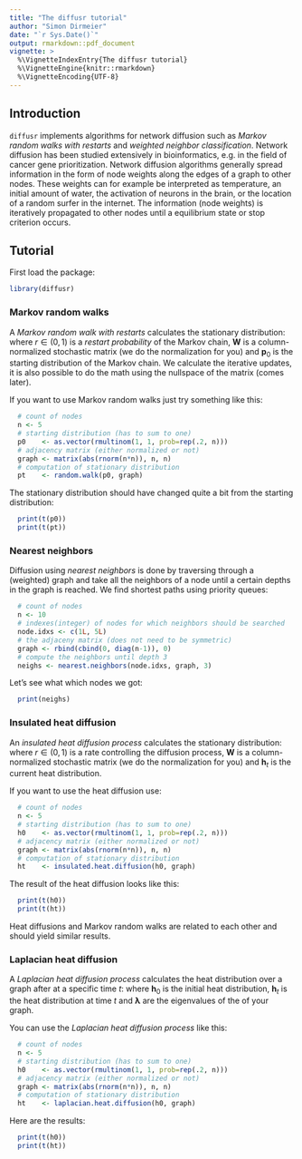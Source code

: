 ```yaml
---
title: "The diffusr tutorial"
author: "Simon Dirmeier"
date: "`r Sys.Date()`"
output: rmarkdown::pdf_document
vignette: >
  %\VignetteIndexEntry{The diffusr tutorial}
  %\VignetteEngine{knitr::rmarkdown}
  %\VignetteEncoding{UTF-8}
---
```

## Introduction

`diffusr` implements algorithms for network diffusion such as *Markov random walks with restarts* and *weighted neighbor classification*. Network diffusion has been studied extensively in bioinformatics, e.g. in the field of cancer gene prioritization. Network diffusion algorithms generally spread information in the form of node weights along the edges of a graph to other nodes. These weights can for example be interpreted as temperature, an initial amount of water, the activation of neurons in the brain, or the location of a random surfer in the internet. The information (node weights) is iteratively propagated to other nodes until a equilibrium state or stop criterion occurs.

## Tutorial

First load the package:

```r
library(diffusr)
```

### Markov random walks

A *Markov random walk with restarts* calculates the stationary distribution:
\begin{equation}
\mathbf{p}_{t+1} = (1 - r) \mathbf{W}  \mathbf{p}_t + r \mathbf{p}_0,
\end{equation}
where $r \in (0,1)$ is a *restart probability* of the Markov chain, $\mathbf{W}$ is a column-normalized stochastic matrix (we do the normalization for you) and $\mathbf{p}_0$ is the starting distribution of the Markov chain. We calculate the iterative updates, it is also possible to do the math using the nullspace of the matrix (comes later).

If you want to use Markov random walks just try something like this:

```r
  # count of nodes
  n <- 5
  # starting distribution (has to sum to one)
  p0    <- as.vector(rmultinom(1, 1, prob=rep(.2, n)))
  # adjacency matrix (either normalized or not)
  graph <- matrix(abs(rnorm(n*n)), n, n)
  # computation of stationary distribution
  pt    <- random.walk(p0, graph)
```
 
The stationary distribution should have changed quite a bit from the starting distribution:

```r
  print(t(p0))
  print(t(pt))
```

### Nearest neighbors

Diffusion using *nearest neighbors* is done by traversing through a (weighted) graph and take all the neighbors of a node until a certain depths in the graph is reached. We find shortest paths using priority queues:

```r
  # count of nodes
  n <- 10
  # indexes(integer) of nodes for which neighbors should be searched 
  node.idxs <- c(1L, 5L)
  # the adjaceny matrix (does not need to be symmetric)
  graph <- rbind(cbind(0, diag(n-1)), 0)
  # compute the neighbors until depth 3
  neighs <- nearest.neighbors(node.idxs, graph, 3)
```

Let's see what which nodes we got:

```r
  print(neighs)
```

### Insulated heat diffusion

An *insulated heat diffusion process* calculates the stationary distribution:
\begin{equation}
\mathbf{h}_{t+1} = (r(\mathbf{I} - (1 - r)\mathbf{W})^{-1}) \mathbf{h}_t
\end{equation}
where $r \in (0,1)$ is a rate controlling the diffusion process, $\mathbf{W}$ is a column-normalized stochastic matrix (we do the normalization for you) and $\mathbf{h}_t$ is the current heat distribution.

If you want to use the heat diffusion use:

```r
  # count of nodes
  n <- 5
  # starting distribution (has to sum to one)
  h0    <- as.vector(rmultinom(1, 1, prob=rep(.2, n)))
  # adjacency matrix (either normalized or not)
  graph <- matrix(abs(rnorm(n*n)), n, n)
  # computation of stationary distribution
  ht    <- insulated.heat.diffusion(h0, graph)
```
 
The result of the heat diffusion looks like this:

```r
  print(t(h0))
  print(t(ht))
```

Heat diffusions and Markov random walks are related to each other and should yield similar results.

### Laplacian heat diffusion

A *Laplacian heat diffusion process* calculates the heat distribution over a graph after at a specific time $t$:
\begin{equation}
h_i(t) = h_i(0)\exp(-\lambda_i t)
\end{equation}
where $\mathbf{h}_0$ is the initial heat distribution, $\mathbf{h}_t$ is the heat distribution at time $t$ and $\boldsymbol \lambda$ are the eigenvalues of the \textit{Laplacian} of your graph.

You can use the *Laplacian heat diffusion process* like this:

```r
  # count of nodes
  n <- 5
  # starting distribution (has to sum to one)
  h0    <- as.vector(rmultinom(1, 1, prob=rep(.2, n)))
  # adjacency matrix (either normalized or not)
  graph <- matrix(abs(rnorm(n*n)), n, n)
  # computation of stationary distribution
  ht    <- laplacian.heat.diffusion(h0, graph)
```
 
Here are the results:

```r
  print(t(h0))
  print(t(ht))
```
